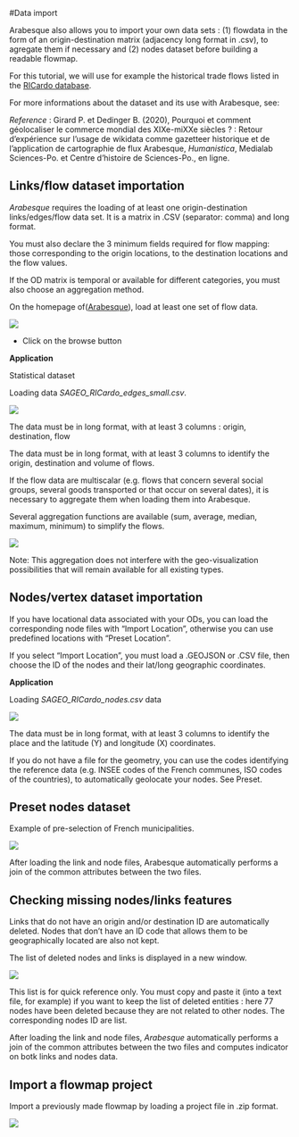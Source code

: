 #Data import

Arabesque also allows you to import your own data sets : (1) flowdata in the form of an origin-destination matrix (adjacency long format in .csv), to agregate them if necessary and (2) nodes dataset before building a readable flowmap.

For this tutorial, we will use for example the historical trade flows listed in the [RICardo database](https://github.com/gflowiz/sageo-ricardo). 

For more informations about the dataset and its use with Arabesque, see:

*Reference* : Girard P. et Dedinger B. (2020), Pourquoi et comment géolocaliser le commerce mondial des XIXe-miXXe siècles ? : Retour d’expérience sur l’usage de wikidata comme gazetteer historique et de l’application de cartographie de flux Arabesque, _Humanistica_, Medialab Sciences-Po. et Centre d’histoire de Sciences-Po., en ligne.

## Links/flow dataset importation

_Arabesque_ requires the loading of at least one origin-destination links/edges/flow data set. It is a matrix in .CSV (separator: comma) and long format. 

You must also declare the 3 minimum fields required for flow mapping: those corresponding to the origin locations, to the destination locations and the flow values. 

If the OD matrix is temporal or available for different categories, you must also choose an aggregation method.

On the homepage of([Arabesque](http://arabesque.ifsttar.fr/)), load at least one set of flow data.

![](images/BjvHVHn.png)

* Click on the browse button

**Application**

Statistical dataset

Loading data *SAGEO_RICardo_edges_small.csv*.

![](images/GjzU9IE.png)

The data must be in long format, with at least 3 columns  : origin, destination, flow

The data must be in long format, with at least 3 columns to identify the origin, destination and volume of flows.

If the flow data are multiscalar (e.g. flows that concern several social groups, several goods transported or that occur on several dates), it is necessary to aggregate them when loading them into Arabesque.

Several aggregation functions are available (sum, average, median, maximum, minimum) to simplify the flows.

![](images/flow_aggreg_import.png)

Note: This aggregation does not interfere with the geo-visualization possibilities that will remain available for all existing types.


## Nodes/vertex dataset importation

If you have locational data associated with your ODs, you can load the corresponding node files with "Import Location",
otherwise you can use predefined locations with "Preset Location".

If you select "Import Location", you must load a .GEOJSON or .CSV file, then choose the ID of the nodes and their lat/long geographic coordinates.

**Application**

Loading _SAGEO_RICardo_nodes.csv_ data

![](images/import_nodes.png)

The data must be in long format, with at least 3 columns to identify the place and the latitude (Y) and longitude (X) coordinates.

If you do not have a file for the geometry, you can use the codes identifying the reference data (e.g. INSEE codes of the French communes, ISO codes of the countries), to automatically geolocate your nodes. See Preset.

## Preset nodes dataset

Example of pre-selection of French municipalities.

![](images/preset_nodes_import.png)


After loading the link and node files, Arabesque automatically performs a join of the common attributes between the two files.


## Checking missing nodes/links features

Links that do not have an origin and/or destination ID are automatically deleted. Nodes that don't have an ID code that allows them to be geographically located are also not kept.

The list of deleted nodes and links is displayed in a new window.

![](images/import_suppr_entities.png)

This list is for quick reference only. You must copy and paste it (into a text file, for example) if you want to keep the list of deleted entities : here 77 nodes have been deleted because they are not related to other nodes. The corresponding nodes ID are list.

After loading the link and node files, _Arabesque_ automatically performs a join of the common attributes between the two files and computes indicator on botk links and nodes data.


## Import a flowmap project

Import a previously made flowmap by loading a project file in .zip format.


![](images/import_zipfile.png)
